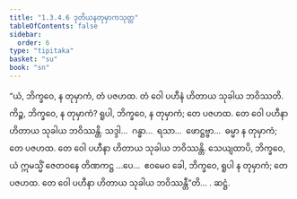 ```yaml
---
title: "1.3.4.6 ဒုတိယနတုမှာကသုတ္တ"
tableOfContents: false
sidebar:
  order: 6
type: "tipitaka"
basket: "su"
book: "sn"
---
```



<DynamicBreadcrumb />

<Division number="139" book="sn" e="ch" v="18" p="300">

<Paragraph number="793" book="sn">
“ယံ, ဘိက္ခဝေ, န တုမှာကံ, တံ ပဇဟထ. တံ ဝေါ ပဟီနံ ဟိတာယ သုခါယ ဘဝိဿတိ. ကိဉ္စ, ဘိက္ခဝေ, န တုမှာကံ? ရူပါ, ဘိက္ခဝေ, န တုမှာကံ; တေ ပဇဟထ. တေ ဝေါ ပဟီနာ ဟိတာယ သုခါယ ဘဝိဿန္တိ. သဒ္ဒါ…  ဂန္ဓာ…  ရသာ…  ဖောဋ္ဌဗ္ဗာ…  ဓမ္မာ န တုမှာကံ; တေ ပဇဟထ. တေ ဝေါ ပဟီနာ ဟိတာယ သုခါယ ဘဝိဿန္တိ. သေယျထာပိ, ဘိက္ခဝေ, ယံ ဣမသ္မိံ ဇေတဝနေ တိဏကဋ္ဌ …ပေ…  ဧဝမေဝ ခေါ, ဘိက္ခဝေ, ရူပါ န တုမှာကံ; တေ ပဇဟထ. တေ ဝေါ ပဟီနာ ဟိတာယ သုခါယ ဘဝိဿန္တီ”တိ… .

</Paragraph>
</Division>

<Paragraph number="794" type="center" book="sn">
ဆဋ္ဌံ.
</Paragraph>